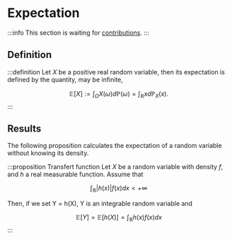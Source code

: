 # Expectation

:::info
This section is waiting for [contributions](/contributing).
:::

## Definition

:::definition
Let $X$ be a positive real random variable, then its expectation is defined by the quantity, may be infinite,

$$
    \mathbb{E}[X] := \int_\Omega X(\omega)d\mathbb{P}(\omega) = \int_\mathbb{R}xd\mathbb{P}_X(x).
$$
:::

## Results

The following proposition calculates the expectation of a random variable without knowing its density.

:::proposition Transfert function
Let $X$ be a random variable with density $f$, and $h$ a real measurable function. Assume that

$$
\int_\mathbb{R}|h(x)|f(x)dx < +\infty
$$

Then, if we set Y = h(X), Y is an integrable random variable and

$$
\mathbb{E}[Y] = \mathbb{E}[h(X)] = \int_\mathbb{R}h(x)f(x)dx
$$
:::
